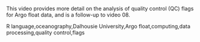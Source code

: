 This video provides more detail on the analysis of quality control (QC) flags for Argo float data, and is a follow-up to video 08.

R language,oceanography,Dalhousie University,Argo float,computing,data processing,quality control,flags


